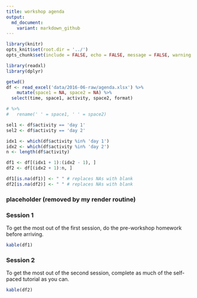 ```yaml
---
title: workshop agenda
output:
  md_document:
    variant: markdown_github
---
```


```r
library(knitr)
opts_knit$set(root.dir = '../')
opts_chunk$set(include = FALSE, echo = FALSE, message = FALSE, warning = FALSE)
```

```r
library(readxl)
library(dplyr)
```

```r
getwd()
df <- read_excel('data/2016-06-raw/agenda.xlsx') %>% 
	mutate(space1 = NA, space2 = NA) %>%
  select(time, space1, activity, space2, format) 

# %>%
# 	rename(' ' = space1, ' ' = space2)

sel1 <- df$activity == 'day 1'
sel2 <- df$activity == 'day 2'

idx1 <- which(df$activity %in% 'day 1')
idx2 <- which(df$activity %in% 'day 2')
n <- length(df$activity)

df1 <- df[(idx1 + 1):(idx2 - 1), ]
df2 <- df[(idx2 + 1):n, ]

df1[is.na(df1)] <- " " # replaces NAs with blank
df2[is.na(df2)] <- " " # replaces NAs with blank
```

### placeholder (removed by my render routine)

### Session 1

To get the most out of the first session, do the pre-workshop homework before arriving. 

```r
kable(df1)
```

### Session 2

To get the most out of the second session, complete as much of the self-paced tutorial as you can.   

```r
kable(df2)
```

